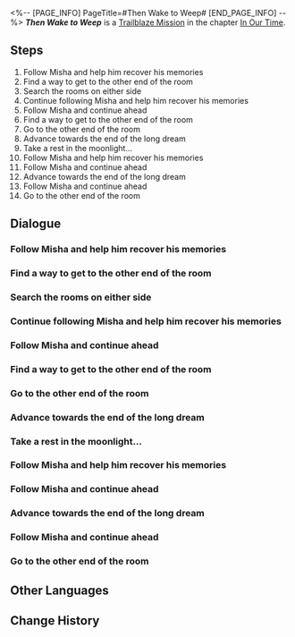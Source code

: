 <%-- [PAGE_INFO]
PageTitle=#Then Wake to Weep#
[END_PAGE_INFO] --%>
{{Stub|Dialogue.}}
{{Mission Infobox
|id            = 1032802
|title         = 
|image         = <!--Mission Then Wake to Weep.png-->
|type          = Trailblaze
|event_name    = 
|chapter       = In Our Time
|requirements  = 
|summary       = With the passing of an extremely long night, Misha finally regains his identity: The oblivious main character in the childhood dream of the Watchmaker, Mikhail Char Legwork &mdash; Clockie's friend, a young apprentice, and a future Express maintenance engineer... Simultaneously, he is the origin of an aged Nameless' Trailblazing journey. Misha has completed his mission and the Watchmaker has fulfilled his final, long-awaited wish. Now, the future of Penacony is in your hands.
|characters    = Trailblazer
|startLocation = [[<!--starting world-->]] - [[<!--starting area-->]]
|world         = <!--starting world-->
|area          = <!--starting area-->
|prev          = 
|next          = 
|rewards       = 
}}
'''''Then Wake to Weep''''' is a [[Trailblaze Mission]] in the chapter [[In Our Time]].

==Steps==
# Follow Misha and help him recover his memories
# Find a way to get to the other end of the room
# Search the rooms on either side
# Continue following Misha and help him recover his memories
# Follow Misha and continue ahead
# Find a way to get to the other end of the room
# Go to the other end of the room
# Advance towards the end of the long dream
# Take a rest in the moonlight...
# Follow Misha and help him recover his memories
# Follow Misha and continue ahead
# Advance towards the end of the long dream
# Follow Misha and continue ahead
# Go to the other end of the room

<!--
==Gameplay Notes==

--><!--
==Trial Character==

-->
==Dialogue==
{{Stub Dialogue}}
===Follow Misha and help him recover his memories===
{{Mission Description|type=trailblaze|location=<!--to be added-->|Time reverses to the point before you left Dreamflux Reef. Himeko returns from Golden Hour with a powerful deduction: There may be some inextricable link between the empty dream bubble that the Watchmaker is holding and Misha the bellboy.<br />In order to prove it, you take Misha back into Mikhail's dream bubble... If everything goes as expected, the truth may be lurking here in this long dream of the child.}}
{{Dialogue Start}}
:{{tx}}
{{Dialogue End}}

===Find a way to get to the other end of the room===
{{Dialogue Start}}
:{{tx}}
{{Dialogue End}}

===Search the rooms on either side===
{{Dialogue Start}}
:{{tx}}
{{Dialogue End}}

===Continue following Misha and help him recover his memories===
{{Dialogue Start}}
:{{tx}}
{{Dialogue End}}

===Follow Misha and continue ahead===
{{Dialogue Start}}
:{{tx}}
{{Dialogue End}}

===Find a way to get to the other end of the room===
{{Dialogue Start}}
:{{tx}}
{{Dialogue End}}

===Go to the other end of the room===
{{Dialogue Start}}
:{{tx}}
{{Dialogue End}}

===Advance towards the end of the long dream===
{{Dialogue Start}}
:{{tx}}
{{Dialogue End}}

===Take a rest in the moonlight...===
{{Mission Description|type=trailblaze|location=<!--to be added-->|update|Dear future Nameless:<br /><br />I have been waiting for you all this time, future Nameless. Though I know not where you come from, what you look like, or even your name... For now, please allow me to call you the "Trailblazer".<br />I am sure you have learned of who I am by now... A former Astral Express maintenance engineer, an apprentice of little promise, and an old man who lived an entirely unremarkable existence. I set out on the Trailblazing journey so I might learn about life itself and everything within. However, the more I learned, the more I found myself lost in confusion and distress. I thought that I would be able to learn how to live a better life, but all I learned was how to elegantly face the ending fate has paired you with... "Nihility".<br />Everyone in life will eventually find their own answer &mdash; to resist or to obey fate &mdash; but these questions do not belong to Trailblaze. Although, I fear this question may simply be too profound. I fear even Akivili THEMSELF would not be able to provide a single answer that is unique to Trailblaze. However, as a Nameless... as a person... we have the right to reflect. We have the right to act. We have the right to define our own endings. We have the right to move forward. As we advance down the road to our own ending, there are many things that people are capable of, and our endings will thus take on a completely new meaning. A Nameless does not indulge in temporary dreams, nor would they forsake their birth rights due to pain and suffering.<br /><br />Do you still recall the question I left in my invitation letter, Trailblazer? "Why does life slumber?"<br /><br />"People slumber so that, eventually, they can awaken from their dreams." ...This is the answer that an old Nameless devoted his entire life to finding.}}
{{Dialogue Start}}
:{{tx}}
{{Dialogue End}}

===Follow Misha and help him recover his memories===
{{Dialogue Start}}
:{{tx}}
{{Dialogue End}}

===Follow Misha and continue ahead===
{{Mission Description|type=trailblaze|location=<!--to be added-->|update|Time reverses to the point before you left Dreamflux Reef. Himeko returns from Golden Hour with a powerful deduction: There may be some inextricable link between the empty dream bubble that the Watchmaker is holding and Misha the bellboy.<br />In order to prove it, you take Misha back into Mikhail's dream bubble... If everything goes as expected, the truth may be lurking here in this long dream of the child.}}
{{Dialogue Start}}
:{{tx}}
{{Dialogue End}}

===Advance towards the end of the long dream===
{{Mission Description|type=trailblaze|location=<!--to be added-->|update|With the passing of an extremely long night, Misha has finally regained his identity: The oblivious main character in the childhood dream of the Watchmaker, Mikhail Char Legwork &mdash; Clockie's friend, a young apprentice, a future Express maintenance engineer... Simultaneously, the origin of an old Nameless' Trailblazing journey.<br />He has completed his mission and the Watchmaker has fulfilled his final, long-awaited wish. Now, the future of Penacony is in your hands.}}
{{Dialogue Start}}
:{{tx}}
{{Dialogue End}}

===Follow Misha and continue ahead===
{{Mission Description|type=trailblaze|location=<!--to be added-->|update|Time reverses to the point before you left Dreamflux Reef. Himeko returns from Golden Hour with a powerful deduction: There may be some inextricable link between the empty dream bubble that the Watchmaker is holding and Misha the bellboy.<br />In order to prove it, you take Misha back into Mikhail's dream bubble... If everything goes as expected, the truth may be lurking here in this long dream of the child.}}
{{Dialogue Start}}
:{{tx}}
{{Dialogue End}}

===Go to the other end of the room===
{{Dialogue Start}}
:{{tx}}
{{Dialogue End}}

==Other Languages==
{{Other Languages
|en   = Then Wake to Weep
|zhs  = 等醒来再哭泣
|zht  = 等醒來再哭泣
|ja   = 涙は目覚めの後で
|ko   = 눈물은 잠에서 깬 후에
|es   = Despierta, solo para llorar
|fr   = Réveil en sanglots
|ru   = Пробудишься - рыдай!
|th   = ร้องไห้อีกคราเมื่อยามตื่น
|vi   = Tỉnh Giấc Rồi Khóc Tiếp
|de   = Dann wach auf und weine
|id   = Jatuh Air Mata, Kala Sadar Menyapa
|pt   = Desperte para Chorar
}}

==Change History==
{{Change History|2.2}}
